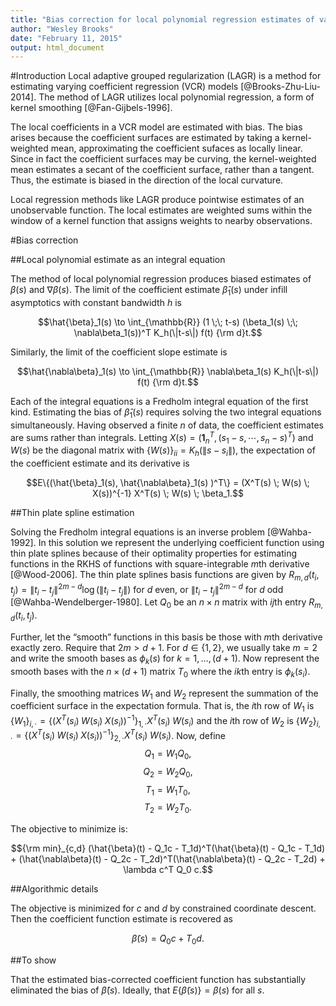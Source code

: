 ```yaml
---
title: "Bias correction for local polynomial regression estimates of varying coefficient models"
author: "Wesley Brooks"
date: "February 11, 2015"
output: html_document
---
```



#Introduction
Local adaptive grouped regularization (LAGR) is a method for estimating varying coefficient regression (VCR) models [@Brooks-Zhu-Liu-2014]. The method of LAGR utilizes local polynomial regression, a form of kernel smoothing [@Fan-Gijbels-1996].

The local coefficients in a VCR model are estimated with bias. The bias arises because the coefficient surfaces are estimated by taking a kernel-weighted mean, approximating the coefficient sufaces as locally linear. Since in fact the coefficient surfaces may be curving, the kernel-weighted mean estimates a secant of the coefficient surface, rather than a tangent. Thus, the estimate is biased in the direction of the local curvature.

Local regression methods like LAGR produce pointwise estimates of an unobservable function. The local estimates are weighted sums within the window of a kernel function that assigns weights to nearby observations. 

#Bias correction

##Local polynomial estimate as an integral equation

The method of local polynomial regression produces biased estimates of $\beta(s)$ and $\nabla\beta(s)$. The limit of the coefficient estimate $\hat{\beta}_1(s)$ under infill asymptotics with constant bandwidth $h$ is

$$\hat{\beta}_1(s) \to \int_{\mathbb{R}} (1 \;\; t-s) (\beta_1(s) \;\; \nabla\beta_1(s))^T K_h(\|t-s\|) f(t) {\rm d}t.$$

Similarly, the limit of the coefficient slope estimate is

$$\hat{\nabla\beta}_1(s) \to \int_{\mathbb{R}} \nabla\beta_1(s) K_h(\|t-s\|) f(t) {\rm d}t.$$

Each of the integral equations is a Fredholm integral equation of the first kind. Estimating the bias of $\hat{\beta}_1(s)$ requires solving the two integral equations simultaneously. Having observed a finite $n$ of data, the coefficient estimates are sums rather than integrals. Letting $X(s) = (\boldsymbol{1}_n^T, (s_1-s, \cdots, s_n-s)^T )$ and $W(s)$ be the diagonal matrix with $\{W(s)\}_{ii} = K_h(\|s-s_i\|),$ the expectation of the coefficient estimate and its derivative is

$$E\{(\hat{\beta}_1(s), \hat{\nabla\beta}_1(s) )^T\} = (X^T(s) \; W(s) \; X(s))^{-1} X^T(s) \; W(s) \; \beta_1.$$


##Thin plate spline estimation

Solving the Fredholm integral equations is an inverse problem [@Wahba-1992]. In this solution we represent the underlying coefficient function using thin plate splines because of their optimality properties for estimating functions in the RKHS of functions with square-integrable $m$th derivative [@Wood-2006]. The thin plate splines basis functions are given by $R_{m,d}(t_i, t_j) = \|t_i - t_j\|^{2m-d} \log(\|t_i - t_j\|)$ for $d$ even, or $\|t_i - t_j\|^{2m-d}$ for $d$ odd [@Wahba-Wendelberger-1980]. Let $Q_0$ be an $n \times n$ matrix with $ij$th entry $R_{m,d}(t_i, t_j)$.

Further, let the "smooth" functions in this basis be those with $m$th derivative exactly zero. Require that $2m > d+1$. For $d \in  \{1,2\}$, we usually take $m=2$ and write the smooth bases as $\phi_k(s)$ for $k = 1, \dots, (d+1)$. Now represent the smooth bases with the $n \times (d+1)$ matrix $T_0$ where the $ik$th entry is $\phi_k(s_i)$.

Finally, the smoothing matrices $W_1$ and $W_2$ represent the summation of the coefficient surface in the expectation formula. That is, the $i$th row of $W_1$ is $\{W_1\}_{i,\cdot} = \{(X^T(s_i) \; W(s_i) \; X(s_i))^{-1}\}_{1,\cdot} X^T(s_i) \; W(s_i)$ and the $i$th row of $W_2$ is $\{W_2\}_{i,\cdot} = \{(X^T(s_i) \; W(s_i) \; X(s_i))^{-1}\}_{2,\cdot} X^T(s_i) \; W(s_i)$. Now, define
$$Q_1 = W_1 Q_0,$$
$$Q_2 = W_2 Q_0,$$
$$T_1 = W_1 T_0,$$
$$T_2 = W_2 T_0.$$

The objective to minimize is:

$${\rm min}_{c,d} (\hat{\beta}(t) - Q_1c - T_1d)^T(\hat{\beta}(t) - Q_1c - T_1d) + (\hat{\nabla\beta}(t) - Q_2c - T_2d)^T(\hat{\nabla\beta}(t) - Q_2c - T_2d) + \lambda c^T Q_0 c.$$


##Algorithmic details

The objective is minimized for $c$ and $d$ by constrained coordinate descent. Then the coefficient function estimate is recovered as

$$\tilde{\beta}(s) = Q_0 c + T_0 d.$$

##To show

That the estimated bias-corrected coefficient function has substantially eliminated the bias of $\hat{\beta}(s)$. Ideally, that $E\{\tilde{\beta}(s)\} = \beta(s)$ for all $s$.


